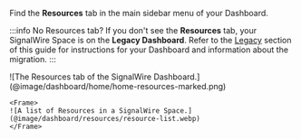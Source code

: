 
Find the **Resources** tab in the main sidebar menu of your Dashboard.

:::info No Resources tab?
If you don't see the **Resources** tab, your SignalWire Space is on the **Legacy Dashboard**.
Refer to the [Legacy](#legacy-dashboard) section of this guide for instructions for your Dashboard and information about the migration.
:::

<Frame caption="Create and manage all Resources from the SignalWire Dashboard.">
  ![The Resources tab of the SignalWire Dashboard.](@image/dashboard/home/home-resources-marked.png)
</Frame>

<div className="row">
  <div className="col col--6">

    <Frame>
    ![A list of Resources in a SignalWire Space.](@image/dashboard/resources/resource-list.webp)
    </Frame>

  </div>
    <div className="col col--6">
      <ResourcesCard/>
    </div>
  </div>